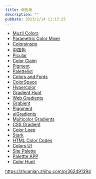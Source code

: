 ```yaml
---
title: 调色板
description: ""
pubDate: 2023/2/14 11:17:25
---
```


* [Muzli Colors](http://colors.muz.li/)
* [Parametric Color Mixer](https://colormixer.web.app/02007115ff623007ff9bc91b64440301ffff7c5f55610300/Sunset)
* [Colorsinspo](https://colorsinspo.com/)
* [中国色](http://zhongguose.com/)
* [Picular](https://picular.co/)
* [Color Claim](https://vanschneider.com/colors)
* [Pigment](https://pigment.shapefactory.co/)
* [Palettelist](https://www.palettelist.com/)
* [Colors and Fonts](https://www.colorsandfonts.com/)
* [ColorSpace](https://mycolor.space/)
* [Hypercolor](https://hypercolor.dev/)
* [Gradient Hunt](https://gradienthunt.com/d)
* [Web Gradients](https://www.iamxk.com/go?id=49435)
* [Grabient](https://www.grabient.com/)
* [Piggment](https://piggment.co/)
* [uiGradients](https://uigradients.com/)
* [Multicolor Gradients](https://gradienta.io/)
* [CSS Gradient](https://cssgradient.io/)
* [Color Leap](https://colorleap.app/home)
* [Stark](https://www.getstark.co/)
* [HTML Color Codes](https://htmlcolorcodes.com/)
* [Colors UI](https://colorsui.com/)
* [Site Palette](http://palette.site/)
* [Palettte APP](https://palettte.app/)
* [Color Hunt](https://colorhunt.co/)


https://zhuanlan.zhihu.com/p/362491394 